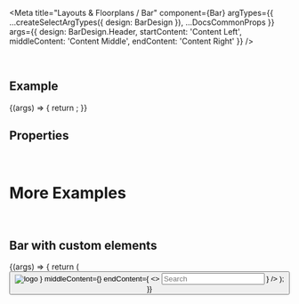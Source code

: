 
<Meta
  title="Layouts & Floorplans / Bar"
  component={Bar}
  argTypes={{
    ...createSelectArgTypes({
      design: BarDesign
    }),
    ...DocsCommonProps
  }}
  args={{
    design: BarDesign.Header,
    startContent: 'Content Left',
    middleContent: 'Content Middle',
    endContent: 'Content Right'
  }}
/>

<DocsHeader />

<br />

## Example

<Canvas>
  <Story name="Default">
    {(args) => {
      return <Bar {...args} />;
    }}
  </Story>
</Canvas>

## Properties

<ArgsTable story="." />

<br />

# More Examples

<br />

## Bar with custom elements

<Canvas>
  <Story name="with custom elements">
    {(args) => {
      return (
        <Bar
          {...args}
          startContent={
            <>
              <Button icon="nav-back" design={ButtonDesign.Transparent} />
              <img
                src="https://raw.githubusercontent.com/SAP/ui5-webcomponents-react/master/assets/Logo.png"
                alt="logo"
                style={{ marginLeft: '6px', width: '120px' }}
              />
            </>
          }
          middleContent={<Title>Bar</Title>}
          endContent={
            <>
              <Input placeholder="Search" />
              <Link style={{ marginLeft: '6px' }} href="https://github.com/SAP/ui5-webcomponents-react" target="_blank">
                <GitHubLogo />
              </Link>
            </>
          }
        />
      );
    }}
  </Story>
</Canvas>
